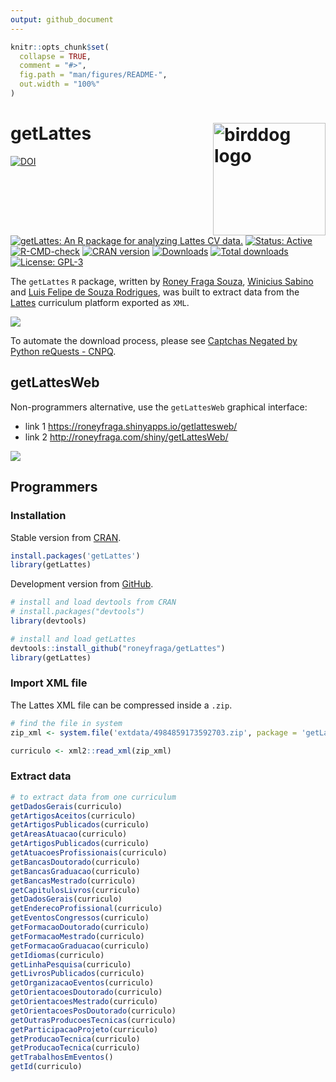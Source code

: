 ```yaml
---
output: github_document
---
```


<!-- README.md is generated from README.Rmd. Please edit that file -->

```r
knitr::opts_chunk$set(
  collapse = TRUE,
  comment = "#>",
  fig.path = "man/figures/README-",
  out.width = "100%"
)
```

# getLattes <a href="https://roneyfraga.com/getLattes/"><img src="man/figures/logo.png" align="right" alt="birddog logo" style="height: 180px;"></a>

<!-- badges: start -->
[![DOI](https://zenodo.org/badge/258844181.svg)](https://zenodo.org/badge/latestdoi/258844181)
[![getLattes: An R package for analyzing Lattes CV data.](https://img.shields.io/badge/getLattes-Analyzing%20Lattes%20CV%20data-00667E.svg)](https://cran.r-project.org/package=getLattes) 
[![Status: Active](https://www.repostatus.org/badges/latest/active.svg)](https://www.repostatus.org/#active) 
[![R-CMD-check](https://github.com/roneyfraga/getLattes/actions/workflows/R-CMD-check.yaml/badge.svg)](https://github.com/roneyfraga/getLattes/actions/workflows/R-CMD-check.yaml) 
[![CRAN version](https://www.r-pkg.org/badges/version/getLattes)](https://cran.r-project.org/package=getLattes) 
[![Downloads](https://cranlogs.r-pkg.org/badges/getLattes)](https://cran.r-project.org/package=getLattes) 
[![Total downloads](https://cranlogs.r-pkg.org/badges/grand-total/getLattes?color=blue)](https://cran.r-project.org/package=getLattes)
[![License: GPL-3](https://img.shields.io/badge/License-GPL--3-blue.svg)](https://www.gnu.org/licenses/gpl-3.0)
<!-- badges: end -->

The `getLattes` `R` package, written by [Roney Fraga Souza](http://roneyfraga.com), [Winicius Sabino](https://stackoverflow.com/users/9278241/winicius-sabino) and [Luis Felipe de Souza Rodrigues](http://lattes.cnpq.br/5404832707334563/), was built to extract data from the [Lattes](http://lattes.cnpq.br/) curriculum platform exported as `XML`. 

![](http://roneyfraga.com/volume/keep_it/lattes_busca_curriculo.gif)

To automate the download process, please see [Captchas Negated by Python reQuests - CNPQ](https://github.com/josefson/CNPQ).

## getLattesWeb

Non-programmers alternative, use the `getLattesWeb` graphical interface: 

- link 1 [https://roneyfraga.shinyapps.io/getlattesweb/](https://roneyfraga.shinyapps.io/getlattesweb/)
- link 2 [http://roneyfraga.com/shiny/getLattesWeb/](http://roneyfraga.com/getLattesWeb/)

![](http://roneyfraga.com/volume/keep_it/getLattesWeb_exemplo.gif)

## Programmers

### Installation

Stable version from [CRAN](https://cran.r-project.org/).

```r
install.packages('getLattes')
library(getLattes)
```

Development version from [GitHub](https://github.com/roneyfraga/getLattes).

```r
# install and load devtools from CRAN
# install.packages("devtools")
library(devtools)

# install and load getLattes
devtools::install_github("roneyfraga/getLattes")
library(getLattes)
```

### Import XML file 

The Lattes XML file can be compressed inside a `.zip`. 

```r
# find the file in system
zip_xml <- system.file('extdata/4984859173592703.zip', package = 'getLattes')

curriculo <- xml2::read_xml(zip_xml)
```

### Extract data

```r
# to extract data from one curriculum 
getDadosGerais(curriculo)
getArtigosAceitos(curriculo)
getArtigosPublicados(curriculo)
getAreasAtuacao(curriculo)
getArtigosPublicados(curriculo)
getAtuacoesProfissionais(curriculo)
getBancasDoutorado(curriculo)
getBancasGraduacao(curriculo)
getBancasMestrado(curriculo)
getCapitulosLivros(curriculo)
getDadosGerais(curriculo)
getEnderecoProfissional(curriculo)
getEventosCongressos(curriculo)
getFormacaoDoutorado(curriculo)
getFormacaoMestrado(curriculo)
getFormacaoGraduacao(curriculo)
getIdiomas(curriculo)
getLinhaPesquisa(curriculo)
getLivrosPublicados(curriculo)
getOrganizacaoEventos(curriculo)
getOrientacoesDoutorado(curriculo)
getOrientacoesMestrado(curriculo)
getOrientacoesPosDoutorado(curriculo)
getOutrasProducoesTecnicas(curriculo)
getParticipacaoProjeto(curriculo)
getProducaoTecnica(curriculo)
getProducaoTecnica(curriculo)
getTrabalhosEmEventos()
getId(curriculo)
```

